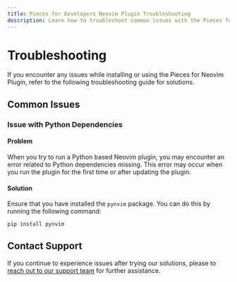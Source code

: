 ```yaml
---
title: Pieces for Developers Neovim Plugin Troubleshooting
description: Learn how to troubleshoot common issues with the Pieces for Neovim Plugin.
---
```


# Troubleshooting

If you encounter any issues while installing or using the Pieces for Neovim Plugin, refer to the following troubleshooting guide for solutions.

## Common Issues

### Issue with Python Dependencies

#### Problem

When you try to run a Python based Neovim plugin, you may encounter an error related to Python dependencies missing. This error may occur when you run the plugin for the first time or after updating the plugin.

#### Solution

Ensure that you have installed the `pynvim` package. You can do this by running the following command:

```bash
pip install pynvim
```

## Contact Support

If you continue to experience issues after trying our solutions, please to [reach out to our support team](/support) for further assistance.
